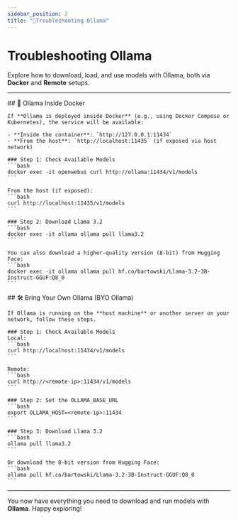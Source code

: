 ```yaml
---
sidebar_position: 2
title: "🤖Troubleshooting Ollama"
---
```



# Troubleshooting Ollama

Explore how to download, load, and use models with Ollama, both via **Docker** and **Remote** setups.

---

<Tabs groupId="ollama-setup">
  <TabItem value="docker-ollama" label="Ollama Inside Docker">
    ## 🐳 Ollama Inside Docker

    If **Ollama is deployed inside Docker** (e.g., using Docker Compose or Kubernetes), the service will be available:

    - **Inside the container**: `http://127.0.0.1:11434`
    - **From the host**: `http://localhost:11435` (if exposed via host network)

    ### Step 1: Check Available Models
    ```bash
    docker exec -it openwebui curl http://ollama:11434/v1/models
    ```

    From the host (if exposed):
    ```bash
    curl http://localhost:11435/v1/models
    ```

    ### Step 2: Download Llama 3.2
    ```bash
    docker exec -it ollama ollama pull llama3.2
    ```

    You can also download a higher-quality version (8-bit) from Hugging Face:
    ```bash
    docker exec -it ollama ollama pull hf.co/bartowski/Llama-3.2-3B-Instruct-GGUF:Q8_0
    ```

  </TabItem>

  <TabItem value="byo-ollama" label="BYO Ollama (External Ollama)">
    ## 🛠️ Bring Your Own Ollama (BYO Ollama)

    If Ollama is running on the **host machine** or another server on your network, follow these steps.

    ### Step 1: Check Available Models
    Local:
    ```bash
    curl http://localhost:11434/v1/models
    ```

    Remote:
    ```bash
    curl http://<remote-ip>:11434/v1/models
    ```

    ### Step 2: Set the OLLAMA_BASE_URL
    ```bash
    export OLLAMA_HOST=<remote-ip>:11434
    ```

    ### Step 3: Download Llama 3.2
    ```bash
    ollama pull llama3.2
    ```

    Or download the 8-bit version from Hugging Face:
    ```bash
    ollama pull hf.co/bartowski/Llama-3.2-3B-Instruct-GGUF:Q8_0
    ```

  </TabItem>
</Tabs>

---

You now have everything you need to download and run models with **Ollama**. Happy exploring!
